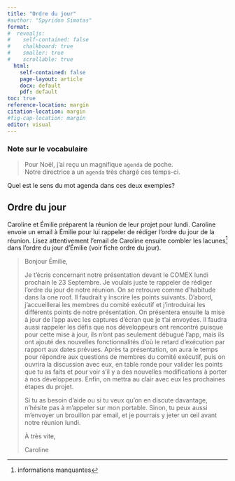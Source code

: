 ```yaml
---
title: "Ordre du jour"
#author: "Spyridon Simotas"
format: 
#  revealjs: 
#    self-contained: false
#    chalkboard: true
#    smaller: true
#    scrollable: true
  html: 
    self-contained: false
    page-layout: article
    docx: default
    pdf: default
toc: true
reference-location: margin
citation-location: margin
#fig-cap-location: margin
editor: visual
---
```


::: {.callout-note icon="false"}
### Note sur le vocabulaire

> Pour Noël, j'ai reçu un magnifique `agenda` de poche.\
> Notre directrice a un `agenda` très chargé ces temps-ci.

Quel est le sens du mot agenda dans ces deux exemples?
:::

## Ordre du jour

Caroline et Émilie préparent la réunion de leur projet pour lundi. Caroline envoie un email à Émilie pour lui rappeler de rédiger l'ordre du jour de la réunion. Lisez attentivement l'email de Caroline ensuite combler les lacunes[^40-ordre-du-jour-1] dans l'ordre du jour d'Émilie (voir fiche ordre du jour).

[^40-ordre-du-jour-1]: informations manquantes

> Bonjour Émilie,
>
> Je t'écris concernant notre présentation devant le COMEX lundi prochain le 23 Septembre. Je voulais juste te rappeler de rédiger l'ordre du jour de notre réunion. On se retrouve comme d'habitude dans la one roof. Il faudrait y inscrire les points suivants. D'abord, j'accueillerai les membres du comité exécutif et j'introduirai les différents points de notre présentation. On présentera ensuite la mise à jour de l'app avec les captures d'écran que je t'ai envoyées. Il faudra aussi rappeler les défis que nos développeurs ont rencontré puisque pour cette mise à jour, ils n'ont pas seulement débugué l'app, mais ils ont ajouté des nouvelles fonctionnalités d'où le retard d'exécution par rapport aux dates prévues. Après ta présentation, on aura le temps pour répondre aux questions de membres du comité exécutif, puis on ouvrira la discussion avec eux, en table ronde pour valider les points que tu as faits et pour voir s'il y a des nouvelles modifications à porter à nos développeurs. Enfin, on mettra au clair avec eux les prochaines étapes du projet.
>
> Si tu as besoin d'aide ou si tu veux qu'on en discute davantage, n'hésite pas à m'appeler sur mon portable. Sinon, tu peux aussi m'envoyer un brouillon par email, et je pourrais y jeter un œil avant notre réunion lundi.
>
> À très vite,
>
> Caroline
